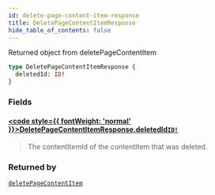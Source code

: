 ```yaml
---
id: delete-page-content-item-response
title: DeletePageContentItemResponse
hide_table_of_contents: false
---
```








Returned object from deletePageContentItem

```graphql
type DeletePageContentItemResponse {
  deletedId: ID!
}
```


### Fields

#### [<code style={{ fontWeight: 'normal' }}>DeletePageContentItemResponse.<b>deletedId</b></code>](#)<Bullet />[`ID!`](/demand/api/graphql-admin/reference/scalars/id) <Badge class="secondary" text="non-null"/> <Badge class="secondary" text="scalar"/>
> The contentItemId of the contentItem that was deleted.
> 



### Returned by

[`deletePageContentItem`](/demand/api/graphql-admin/reference/mutations/delete-page-content-item)  <Badge class="secondary" text="mutation"/>




